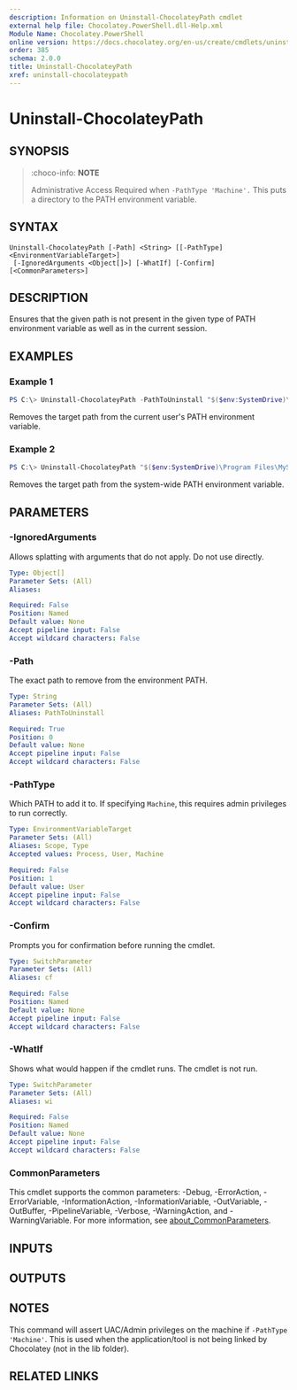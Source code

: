 ```yaml
---
description: Information on Uninstall-ChocolateyPath cmdlet
external help file: Chocolatey.PowerShell.dll-Help.xml
Module Name: Chocolatey.PowerShell
online version: https://docs.chocolatey.org/en-us/create/cmdlets/uninstall-chocolateypath
order: 385
schema: 2.0.0
title: Uninstall-ChocolateyPath
xref: uninstall-chocolateypath
---
```


# Uninstall-ChocolateyPath

## SYNOPSIS
> :choco-info: **NOTE**
>
> Administrative Access Required when `-PathType 'Machine'.`
This puts a directory to the PATH environment variable.

## SYNTAX

```
Uninstall-ChocolateyPath [-Path] <String> [[-PathType] <EnvironmentVariableTarget>]
 [-IgnoredArguments <Object[]>] [-WhatIf] [-Confirm] [<CommonParameters>]
```

## DESCRIPTION
Ensures that the given path is not present in the given type of PATH environment variable as well as in the current session.

## EXAMPLES

### Example 1
```powershell
PS C:\> Uninstall-ChocolateyPath -PathToUninstall "$($env:SystemDrive)\tools\gittfs"
```

Removes the target path from the current user's PATH environment variable.

### Example 2
```powershell
PS C:\> Uninstall-ChocolateyPath "$($env:SystemDrive)\Program Files\MySQL\MySQL Server 5.5\bin" -PathType 'Machine'
```

Removes the target path from the system-wide PATH environment variable.

## PARAMETERS

### -IgnoredArguments
Allows splatting with arguments that do not apply. Do not use directly.

```yaml
Type: Object[]
Parameter Sets: (All)
Aliases:

Required: False
Position: Named
Default value: None
Accept pipeline input: False
Accept wildcard characters: False
```

### -Path
The exact path to remove from the environment PATH.

```yaml
Type: String
Parameter Sets: (All)
Aliases: PathToUninstall

Required: True
Position: 0
Default value: None
Accept pipeline input: False
Accept wildcard characters: False
```

### -PathType
Which PATH to add it to. If specifying `Machine`, this requires admin privileges to run correctly.

```yaml
Type: EnvironmentVariableTarget
Parameter Sets: (All)
Aliases: Scope, Type
Accepted values: Process, User, Machine

Required: False
Position: 1
Default value: User
Accept pipeline input: False
Accept wildcard characters: False
```

### -Confirm
Prompts you for confirmation before running the cmdlet.

```yaml
Type: SwitchParameter
Parameter Sets: (All)
Aliases: cf

Required: False
Position: Named
Default value: None
Accept pipeline input: False
Accept wildcard characters: False
```

### -WhatIf
Shows what would happen if the cmdlet runs. The cmdlet is not run.

```yaml
Type: SwitchParameter
Parameter Sets: (All)
Aliases: wi

Required: False
Position: Named
Default value: None
Accept pipeline input: False
Accept wildcard characters: False
```

### CommonParameters
This cmdlet supports the common parameters: -Debug, -ErrorAction, -ErrorVariable, -InformationAction, -InformationVariable, -OutVariable, -OutBuffer, -PipelineVariable, -Verbose, -WarningAction, and -WarningVariable. For more information, see [about_CommonParameters](http://go.microsoft.com/fwlink/?LinkID=113216).

## INPUTS

## OUTPUTS

## NOTES
This command will assert UAC/Admin privileges on the machine if `-PathType 'Machine'`.
This is used when the application/tool is not being linked by Chocolatey (not in the lib folder).

## RELATED LINKS

<Xref title="Install-ChocolateyPath" value="install-chocolateypath" classes="mb-3 d-block" />

<Xref title="Install-ChocolateyEnvironmentVariable" value="install-chocolateyenvironmentvariable" classes="mb-3 d-block" />

<Xref title="Get-EnvironmentVariableNames" value="get-environmentvariablenames" classes="mb-3 d-block" />

<Xref title="Set-EnvironmentVariable" value="set-environmentvariable" classes="mb-3 d-block" />

<Xref title="Get-ToolsLocation" value="get-toolslocation" classes="mb-3 d-block" />

<Xref title="Cmdlet Reference" value="powershell-cmdlet-reference" classes="mb-3 d-block" />

<Xref title="Function Reference" value="powershell-reference" classes="d-block" />
